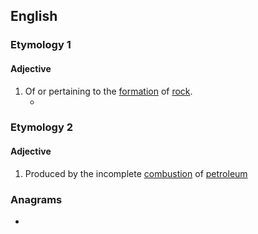 ==English==

===Etymology 1===
{{confix|en|petro|genic}}

====Adjective====
{{en-adj|-}}

# Of or pertaining to the [[formation]] of [[rock#Noun|rock]].
#* {{quote-book|author=Frank Wigglesworth Clarke|authorlink=Frank Wigglesworth Clarke|author2=Henry Stephens Washington|authorlink2=Henry Stephens Washington|chapter=Evolution of the Elements|title=The Composition of the Earth’s Crust|series={{w|United States Geological Survey}} Professional Paper|seriesvolume=127|location=Washington, D.C.|publisher=[[w:United States Government Publishing Office|Government Printing Office]]|year=1924|pages=107–108|pageurl=https://books.google.com/books?id=A0oRAAAAIAAJ&pg=PA108|oclc=595215791|passage=Silica and alumina are distinctly the most abundant and characteristic '''petrogenic''' constituents, and with them are most frequently associated those elements toward the extreme '''petrogenic''' end of the periodic table, especially potassium, sodium, and calcium in the order named; and these elements are associated with each other.|lang=en}}

===Etymology 2===
{{confix|en|petro|genic}}

====Adjective====
{{en-adj|-}}

# {{lb|en|of hydrocarbons etc}} Produced by the incomplete [[combustion]] of [[petroleum]]

===Anagrams===
* {{anagrams|en|a=ceeginoprt|progenetic}}